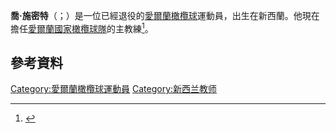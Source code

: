 '''喬·施密特'''（{{lang-en|Joe Schmidt}}；{{bd|1965年|9月12日}}）是一位已經退役的[[愛爾蘭|愛爾蘭]][[橄欖球|橄欖球]]運動員，出生在新西蘭。他現在擔任[[愛爾蘭國家橄欖球隊|愛爾蘭國家橄欖球隊]]的主教練<ref>{{citeweb|url=http://www.irishtimes.com/news/social-affairs/citizen-schmidt-ireland-rugby-coach-now-one-of-our-own-1.2337858|title=Citizen Schmidt: Ireland rugby coach now one of our own|date=2 September 2015|work=Irish Times|accessdate=2 September 2015|archive-date=2019-09-04|archive-url=https://web.archive.org/web/20190904015926/https://www.irishtimes.com/news/social-affairs/citizen-schmidt-ireland-rugby-coach-now-one-of-our-own-1.2337858|dead-url=no}}</ref>。
==參考資料==
{{Reflist}}
[[Category:愛爾蘭橄欖球運動員|Category:愛爾蘭橄欖球運動員]]
[[Category:新西兰教师|Category:新西兰教师]]